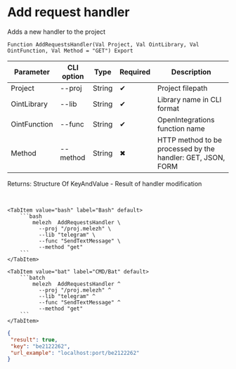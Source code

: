 ﻿---
sidebar_position: 1
description: Add request handler and other functions to work with Melezh in the Open Integration Package, a free open-source integration library for 1C:Enterprise 8, OneScript and CLI
keywords: [1C, 1С, 1С:Enterprise, 1С:Enterprise 8.3, API, Integration, Services, Exchange, OneScript, CLI]
---


# Add request handler
 Adds a new handler to the project



`Function AddRequestsHandler(Val Project, Val OintLibrary, Val OintFunction, Val Method = "GET") Export`

  | Parameter | CLI option | Type | Required | Description |
  |-|-|-|-|-|
  | Project | --proj | String | &#x2714; | Project filepath |
  | OintLibrary | --lib | String | &#x2714; | Library name in CLI format |
  | OintFunction | --func | String | &#x2714; | OpenIntegrations function name |
  | Method | --method | String | &#x2716; | HTTP method to be processed by the handler: GET, JSON, FORM |

  
  Returns:  Structure Of KeyAndValue - Result of handler modification

<br/>



 

 <Tabs>
  
    <TabItem value="bash" label="Bash" default>
        ```bash
            melezh  AddRequestsHandler \
              --proj "/proj.melezh" \
              --lib "telegram" \
              --func "SendTextMessage" \
              --method "get"
        ```
    </TabItem>
  
    <TabItem value="bat" label="CMD/Bat" default>
        ```batch
            melezh  AddRequestsHandler ^
              --proj "/proj.melezh" ^
              --lib "telegram" ^
              --func "SendTextMessage" ^
              --method "get"
        ```
    </TabItem>
</Tabs>

```json title="Result"
{
 "result": true,
 "key": "be2122262",
 "url_example": "localhost:port/be2122262"
}
```
